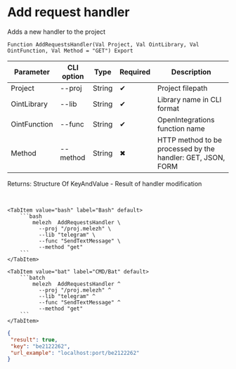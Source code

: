 ﻿---
sidebar_position: 1
description: Add request handler and other functions to work with Melezh in the Open Integration Package, a free open-source integration library for 1C:Enterprise 8, OneScript and CLI
keywords: [1C, 1С, 1С:Enterprise, 1С:Enterprise 8.3, API, Integration, Services, Exchange, OneScript, CLI]
---


# Add request handler
 Adds a new handler to the project



`Function AddRequestsHandler(Val Project, Val OintLibrary, Val OintFunction, Val Method = "GET") Export`

  | Parameter | CLI option | Type | Required | Description |
  |-|-|-|-|-|
  | Project | --proj | String | &#x2714; | Project filepath |
  | OintLibrary | --lib | String | &#x2714; | Library name in CLI format |
  | OintFunction | --func | String | &#x2714; | OpenIntegrations function name |
  | Method | --method | String | &#x2716; | HTTP method to be processed by the handler: GET, JSON, FORM |

  
  Returns:  Structure Of KeyAndValue - Result of handler modification

<br/>



 

 <Tabs>
  
    <TabItem value="bash" label="Bash" default>
        ```bash
            melezh  AddRequestsHandler \
              --proj "/proj.melezh" \
              --lib "telegram" \
              --func "SendTextMessage" \
              --method "get"
        ```
    </TabItem>
  
    <TabItem value="bat" label="CMD/Bat" default>
        ```batch
            melezh  AddRequestsHandler ^
              --proj "/proj.melezh" ^
              --lib "telegram" ^
              --func "SendTextMessage" ^
              --method "get"
        ```
    </TabItem>
</Tabs>

```json title="Result"
{
 "result": true,
 "key": "be2122262",
 "url_example": "localhost:port/be2122262"
}
```
